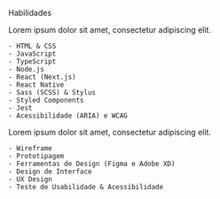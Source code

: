 
<HeadingTitle>Habilidades</HeadingTitle>

<div className="grid">
  <article>
    Lorem ipsum dolor sit amet, consectetur adipiscing elit.

    - HTML & CSS
    - JavaScript
    - TypeScript
    - Node.js
    - React (Next.js)
    - React Native
    - Sass (SCSS) & Stylus
    - Styled Components
    - Jest
    - Acessibilidade (ARIA) e WCAG

  </article>
  <article>
    Lorem ipsum dolor sit amet, consectetur adipiscing elit.

    - Wireframe
    - Prototipagem
    - Ferramentas de Design (Figma e Adobe XD)
    - Design de Interface
    - UX Design
    - Teste de Usabilidade & Acessibilidade

  </article>
</div>
